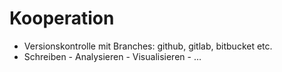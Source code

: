 # Kooperation

-   Versionskontrolle mit Branches: github, gitlab, bitbucket etc.
-   Schreiben - Analysieren - Visualisieren - ...
